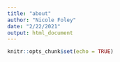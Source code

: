 ```yaml
---
title: "about"
author: "Nicole Foley"
date: "2/22/2021"
output: html_document
---
```


```r
knitr::opts_chunk$set(echo = TRUE)
```
